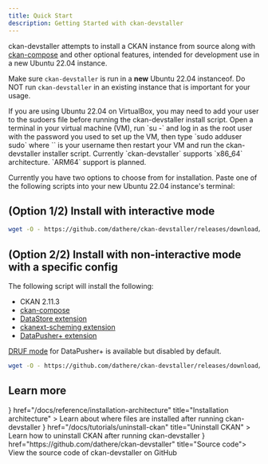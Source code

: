 ```yaml
---
title: Quick Start
description: Getting Started with ckan-devstaller
---
```


ckan-devstaller attempts to install a CKAN instance from source along with [ckan-compose](https://github.com/tino097/ckan-compose) and other optional features, intended for development use in a new Ubuntu 22.04 instance.

<Callout title="Please run ckan-devstaller in a new Ubuntu 22.04 instance only" type="error">Make sure `ckan-devstaller` is run in a **new** Ubuntu 22.04 instanceof. Do NOT run `ckan-devstaller` in an existing instance that is important for your usage.</Callout>


<Accordions type="single">
  <Accordion title="Note for VirtualBox users">If you are using Ubuntu 22.04 on VirtualBox, you may need to add your user to the sudoers file before running the ckan-devstaller install script. Open a terminal in your virtual machine (VM), run `su -` and log in as the root user with the password you used to set up the VM, then type `sudo adduser <username> sudo` where `<username>` is your username then restart your VM and run the ckan-devstaller installer script.</Accordion>
  <Accordion title="Note for ARM64 users">Currently `ckan-devstaller` supports `x86_64` architecture. `ARM64` support is planned.</Accordion>
</Accordions>

Currently you have two options to choose from for installation. Paste one of the following scripts into your new Ubuntu 22.04 instance's terminal:

## (Option 1/2) Install with interactive mode

```bash
wget -O - https://github.com/dathere/ckan-devstaller/releases/download/0.2.1/install.bash | bash -s default
```

## (Option 2/2) Install with non-interactive mode with a specific config

The following script will install the following:

- CKAN 2.11.3
- [ckan-compose](https://github.com/tino097/ckan-compose/tree/ckan-devstaller)
- [DataStore extension](https://docs.ckan.org/en/2.11/maintaining/datastore.html)
- [ckanext-scheming extension](https://github.com/ckan/ckanext-scheming)
- [DataPusher+ extension](https://github.com/dathere/datapusher-plus)

[DRUF mode](https://github.com/dathere/datapusher-plus?tab=readme-ov-file#druf-dataset-resource-upload-first-workflow) for DataPusher+ is available but disabled by default.

```bash
wget -O - https://github.com/dathere/ckan-devstaller/releases/download/0.2.1/install.bash | bash -s default
```

## Learn more


<Cards>
  <Card
    icon={<BlocksIcon />}
    href="/docs/reference/installation-architecture"
    title="Installation architecture"
  >
    Learn about where files are installed after running ckan-devstaller
  </Card>
  <Card
    icon={<Trash2Icon />}
    href="/docs/tutorials/uninstall-ckan"
    title="Uninstall CKAN"
  >
    Learn how to uninstall CKAN after running ckan-devstaller
  </Card>
  <Card
    icon={<GitMergeIcon />}
    href="https://github.com/dathere/ckan-devstaller"
    title="Source code">
    View the source code of ckan-devstaller on GitHub
  </Card>
</Cards>
